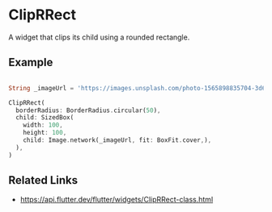 

<Meta of={ClipRRectStories} />

# ClipRRect

A widget that clips its child using a rounded rectangle.

## Example


```dart liveslice=ClipRRect

String _imageUrl = 'https://images.unsplash.com/photo-1565898835704-3d6be4a2c98c?fit=crop&w=200&q=60';

ClipRRect(
  borderRadius: BorderRadius.circular(50),
  child: SizedBox(
    width: 100,
    height: 100,
    child: Image.network(_imageUrl, fit: BoxFit.cover,),
  ),
)
```

## Related Links

- https://api.flutter.dev/flutter/widgets/ClipRRect-class.html
